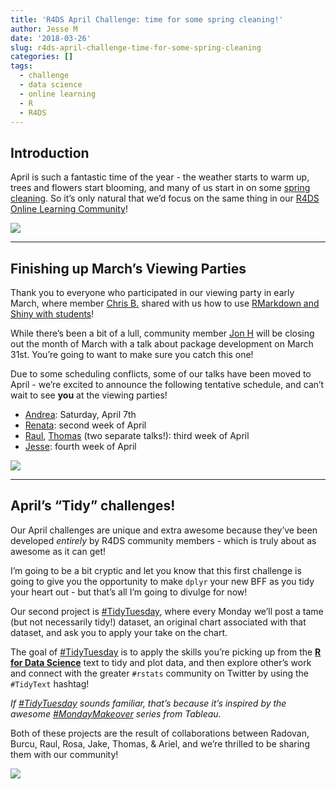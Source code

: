 ```yaml
---
title: 'R4DS April Challenge: time for some spring cleaning!'
author: Jesse M
date: '2018-03-26'
slug: r4ds-april-challenge-time-for-some-spring-cleaning
categories: []
tags:
  - challenge
  - data science
  - online learning
  - R
  - R4DS
---
```


## Introduction
April is such a fantastic time of the year - the weather starts to warm up, trees and flowers start blooming, and many of us start in on some [spring cleaning](https://en.wikipedia.org/wiki/Spring_cleaning). So it's only natural that we'd focus on the same thing in our [R4DS Online Learning Community](https://www.jessemaegan.com/post/r4ds-the-next-iteration/)!  

![](https://i.imgur.com/zcUzDrl.gif)  

***  
## Finishing up March's Viewing Parties  
Thank you to everyone who participated in our viewing party in early March, where member [Chris B.](https://twitter.com/kcat_km) shared with us how to use [RMarkdown and Shiny with students](https://www.youtube.com/watch?v=O04l-LpmoE8)!  

While there's been a bit of a lull, community member [Jon H](https://twitter.com/JonTheGeek) will be closing out the month of March with a talk about package development on March 31st. You're going to want to make sure you catch this one!  

Due to some scheduling conflicts, some of our talks have been moved to April - we're excited to announce the following tentative schedule, and can't wait to see **you** at the viewing parties!  

* [Andrea](https://twitter.com/unsorsodicorda): Saturday, April 7th
* [Renata](https://twitter.com/renatagerecke): second week of April
* [Raul](https://twitter.com/raviolli77), [Thomas](https://twitter.com/thomas_mock) (two separate talks!): third week of April  
* [Jesse](https://twitter.com/kierisi): fourth week of April

![](https://media.giphy.com/media/94iS62lx8CRQA/giphy.gif)

*** 
## April's "Tidy" challenges!
Our April challenges are unique and extra awesome because they've been developed _entirely_ by R4DS community members - which is truly about as awesome as it can get!  

I'm going to be a bit cryptic and let you know that this first challenge is going to give you the opportunity to make `dplyr` your new BFF as you tidy your heart out - but that's all I'm going to divulge for now! 

Our second project is [#TidyTuesday](https://github.com/rfordatascience/tidytuesday/blob/master/README.md), where every Monday we'll post a tame (but not necessarily tidy!) dataset, an original chart associated with that dataset, and ask you to apply your take on the chart. 

The goal of [#TidyTuesday](https://github.com/rfordatascience/tidytuesday/blob/master/README.md) is to apply the skills you're picking up from the [**R for Data Science**](http://r4ds.had.co.nz/) text to tidy and plot data, and then explore other’s work and connect with the greater `#rstats` community on Twitter by using the `#TidyText` hashtag!  

_If [#TidyTuesday](https://github.com/rfordatascience/tidytuesday/blob/master/README.md) sounds familiar, that's because it's inspired by the awesome [#MondayMakeover](http://www.makeovermonday.co.uk/) series from Tableau._

Both of these projects are the result of collaborations between Radovan, Burcu, Raul, Rosa, Jake, Thomas, & Ariel, and we're thrilled to be sharing them with our community! 

![](https://media.giphy.com/media/VgeGEVTdwzZao/giphy.gif)  
